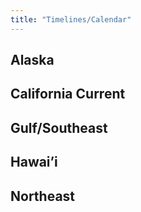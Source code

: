```yaml
---
title: "Timelines/Calendar"
---
```


## Alaska

## California Current

## Gulf/Southeast

## Hawai'i

## Northeast